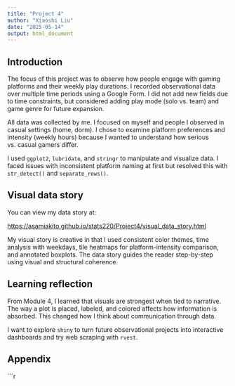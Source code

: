 ```yaml
---
title: "Project 4"
author: "Xiaoshi Liu"
date: "2025-05-14"
output: html_document
---
```


## Introduction

The focus of this project was to observe how people engage with gaming platforms and their weekly play durations. I recorded observational data over multiple time periods using a Google Form. I did not add new fields due to time constraints, but considered adding play mode (solo vs. team) and game genre for future expansion.

All data was collected by me. I focused on myself and people I observed in casual settings (home, dorm). I chose to examine platform preferences and intensity (weekly hours) because I wanted to understand how serious vs. casual gamers differ.

I used `ggplot2`, `lubridate`, and `stringr` to manipulate and visualize data. I faced issues with inconsistent platform naming at first but resolved this with `str_detect()` and `separate_rows()`.

## Visual data story

You can view my data story at:

[https://asamiakito.github.io/stats220/Project4/visual_data_story.html](https://asamiakito.github.io/stats220/Project4/visual_data_story.html)

My visual story is creative in that I used consistent color themes, time analysis with weekdays, tile heatmaps for platform-intensity comparison, and annotated boxplots. The data story guides the reader step-by-step using visual and structural coherence.

## Learning reflection

From Module 4, I learned that visuals are strongest when tied to narrative. The way a plot is placed, labeled, and colored affects how information is absorbed. This changed how I think about communication through data.

I want to explore `shiny` to turn future observational projects into interactive dashboards and try web scraping with `rvest`.

## Appendix

```r